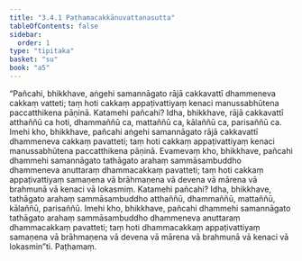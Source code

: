 ```yaml
---
title: "3.4.1 Paṭhamacakkānuvattanasutta"
tableOfContents: false
sidebar:
  order: 1
type: "tipitaka"
basket: "su"
book: "a5"
---
```



<DynamicBreadcrumb />

<Division number="131" book="a5" bookNo="16" page="130">

<Paragraph number="733" book="a5">
“Pañcahi, bhikkhave, aṅgehi samannāgato rājā cakkavattī dhammeneva cakkaṃ vatteti; taṃ hoti cakkaṃ appaṭivattiyaṃ kenaci manussabhūtena paccatthikena pāṇinā.
</Paragraph>

<Paragraph number="734" book="a5">
Katamehi pañcahi? Idha, bhikkhave, rājā cakkavattī atthaññū ca hoti, dhammaññū ca, mattaññū ca, kālaññū ca, parisaññū ca. Imehi kho, bhikkhave, pañcahi aṅgehi samannāgato rājā cakkavattī dhammeneva cakkaṃ pavatteti; taṃ hoti cakkaṃ appaṭivattiyaṃ kenaci manussabhūtena paccatthikena pāṇinā.
</Paragraph>

<Paragraph number="735" book="a5">
Evamevaṃ kho, bhikkhave, pañcahi dhammehi samannāgato tathāgato arahaṃ sammāsambuddho dhammeneva anuttaraṃ dhammacakkaṃ pavatteti; taṃ hoti cakkaṃ appaṭivattiyaṃ samaṇena vā brāhmaṇena vā devena vā mārena vā brahmunā vā kenaci vā lokasmiṃ.
</Paragraph>

<Paragraph number="736" book="a5">
Katamehi pañcahi? Idha, bhikkhave, tathāgato arahaṃ sammāsambuddho atthaññū, dhammaññū, mattaññū, kālaññū, parisaññū. Imehi kho, bhikkhave, pañcahi dhammehi samannāgato tathāgato arahaṃ sammāsambuddho dhammeneva anuttaraṃ dhammacakkaṃ pavatteti; taṃ hoti dhammacakkaṃ appaṭivattiyaṃ samaṇena vā brāhmaṇena vā devena vā mārena vā brahmunā vā kenaci vā lokasmin”ti.

</Paragraph>
</Division>

<Paragraph number="737" type="center" book="a5">
Paṭhamaṃ.
</Paragraph>